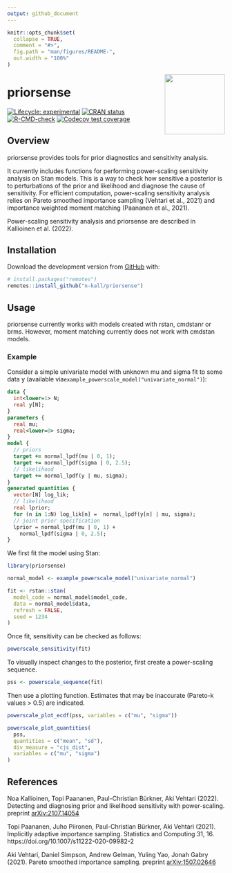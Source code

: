 ```yaml
---
output: github_document
---
```


<!-- README.md is generated from README.Rmd. Please edit that file -->

```r
knitr::opts_chunk$set(
  collapse = TRUE,
  comment = "#>",
  fig.path = "man/figures/README-",
  out.width = "100%"
)
```

<img src='man/figures/logo.png' align="right" height="139" />

# priorsense

<!-- badges: start -->
[![Lifecycle: experimental](https://img.shields.io/badge/lifecycle-experimental-orange.svg)](https://www.tidyverse.org/lifecycle/#experimental)
[![CRAN status](https://www.r-pkg.org/badges/version/priorsense)](https://CRAN.R-project.org/package=priorsense)
[![R-CMD-check](https://github.com/n-kall/priorsense/workflows/R-CMD-check/badge.svg)](https://github.com/n-kall/priorsense/actions)
[![Codecov test coverage](https://codecov.io/gh/n-kall/priorsense/branch/master/graph/badge.svg)](https://app.codecov.io/gh/n-kall/priorsense?branch=master)
<!-- badges: end -->

## Overview

priorsense provides tools for prior diagnostics and sensitivity
analysis.

It currently includes functions for performing power-scaling
sensitivity analysis on Stan models. This is a way to check how
sensitive a posterior is to perturbations of the prior and likelihood
and diagnose the cause of sensitivity. For efficient computation,
power-scaling sensitivity analysis relies on Pareto smoothed
importance sampling (Vehtari et al., 2021) and importance weighted
moment matching (Paananen et al., 2021).

Power-scaling sensitivity analysis and priorsense are described in
Kallioinen et al. (2022).

## Installation

Download the development version from [GitHub](https://github.com/) with:

```r
# install.packages("remotes")
remotes::install_github("n-kall/priorsense")
```

## Usage

priorsense currently works with models created with rstan, cmdstanr or
brms. However, moment matching currently does not work with cmdstan
models.

### Example 

Consider a simple univariate model with unknown mu and sigma fit to
some data y (available
via`example_powerscale_model("univariate_normal")`):

```stan
data {
  int<lower=1> N;
  real y[N];
}
parameters {
  real mu;
  real<lower=0> sigma;
}
model {
  // priors
  target += normal_lpdf(mu | 0, 1);
  target += normal_lpdf(sigma | 0, 2.5);
  // likelihood
  target += normal_lpdf(y | mu, sigma);
}
generated quantities {
  vector[N] log_lik;
  // likelihood
  real lprior;
  for (n in 1:N) log_lik[n] =  normal_lpdf(y[n] | mu, sigma);
  // joint prior specification
  lprior = normal_lpdf(mu | 0, 1) +
	normal_lpdf(sigma | 0, 2.5);
}
```

We first fit the model using Stan:

```r
library(priorsense)

normal_model <- example_powerscale_model("univariate_normal")

fit <- rstan::stan(
  model_code = normal_model$model_code,
  data = normal_model$data,
  refresh = FALSE,
  seed = 1234
)
```

Once fit, sensitivity can be checked as follows:
```r
powerscale_sensitivity(fit)
```

To visually inspect changes to the posterior, first create a
power-scaling sequence.
```r
pss <- powerscale_sequence(fit)
```

Then use a plotting function. Estimates that may be inaccurate
(Pareto-k values > 0.5) are indicated.

```r
powerscale_plot_ecdf(pss, variables = c("mu", "sigma"))
```

```r
powerscale_plot_quantities(
  pss,
  quantities = c("mean", "sd"),
  div_measure = "cjs_dist",
  variables = c("mu", "sigma")
)
```

## References

Noa Kallioinen, Topi Paananen, Paul-Christian Bürkner, Aki Vehtari (2022).
Detecting and diagnosing prior and likelihood sensitivity with
power-scaling. preprint [arXiv:2107.14054](https://arxiv.org/abs/2107.14054)

Topi Paananen, Juho Piironen, Paul-Christian Bürkner, Aki Vehtari (2021).
Implicitly adaptive importance sampling. Statistics and Computing
31, 16. https://doi.org/10.1007/s11222-020-09982-2

Aki Vehtari, Daniel Simpson, Andrew Gelman, Yuling Yao, Jonah Gabry (2021).
Pareto smoothed importance sampling. preprint [arXiv:1507.02646](https://arxiv.org/abs/1507.02646)
